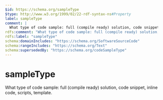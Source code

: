 ```yaml
---
$id: https://schema.org/sampleType
$type: http://www.w3.org/1999/02/22-rdf-syntax-ns#Property
label: sampleType
comment: |
  What type of code sample: full (compile ready) solution, code snippet, inline code, scripts, template.
rdfs:comment: "What type of code sample: full (compile ready) solution, code snippet, inline code, scripts, template."
rdfs:label: "sampleType"
schema:domainIncludes: "https://schema.org/SoftwareSourceCode"
schema:rangeIncludes: "https://schema.org/Text"
schema:supersededBy: "https://schema.org/codeSampleType"
---
```


# sampleType

What type of code sample: full (compile ready) solution, code snippet, inline code, scripts, template.

